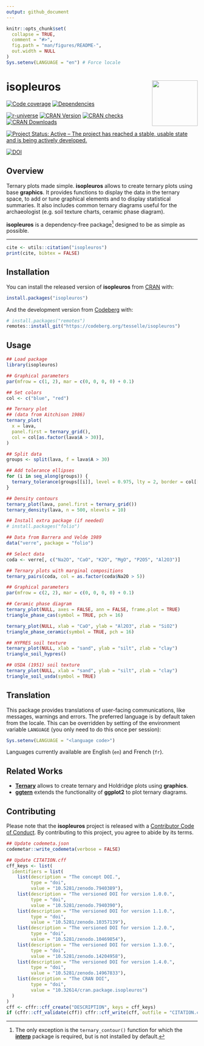 ```yaml
---
output: github_document
---
```


<!-- README.md is generated from README.Rmd. Please edit that file -->

```r
knitr::opts_chunk$set(
  collapse = TRUE,
  comment = "#>",
  fig.path = "man/figures/README-",
  out.width = NULL
)
Sys.setenv(LANGUAGE = "en") # Force locale
```

# isopleuros <img width=120px src="man/figures/logo.png" align="right" />

<!-- badges: start -->
[![Code coverage](https://packages.tesselle.org/isopleuros/coverage/badge.svg)](https://packages.tesselle.org/isopleuros/coverage/)
[![Dependencies](https://tinyverse.netlify.app/badge/isopleuros)](https://cran.r-project.org/package=isopleuros)

[![r-universe](https://tesselle.r-universe.dev/badges/isopleuros)](https://tesselle.r-universe.dev/isopleuros){.pkgdown-devel}
[![CRAN Version](https://www.r-pkg.org/badges/version/isopleuros)](https://cran.r-project.org/package=isopleuros){.pkgdown-release}
[![CRAN checks](https://badges.cranchecks.info/worst/isopleuros.svg)](https://cran.r-project.org/web/checks/check_results_isopleuros.html){.pkgdown-release}
[![CRAN Downloads](https://cranlogs.r-pkg.org/badges/isopleuros)](https://cran.r-project.org/package=isopleuros){.pkgdown-release}

[![Project Status: Active – The project has reached a stable, usable state and is being actively developed.](https://www.repostatus.org/badges/latest/active.svg)](https://www.repostatus.org/#active)

[![DOI](https://zenodo.org/badge/DOI/10.5281/zenodo.7940389.svg)](https://doi.org/10.5281/zenodo.7940389)
<!-- badges: end -->

## Overview

Ternary plots made simple. **isopleuros** allows to create ternary plots using base **graphics**. It provides functions to display the data in the ternary space, to add or tune graphical elements and to display statistical summaries. It also includes common ternary diagrams useful for the archaeologist (e.g. soil texture charts, ceramic phase diagram).

**isopleuros** is a dependency-free package^[The only exception is the `ternary_contour()` function for which the [**interp**](https://cran.r-project.org/package=interp) package is required, but is not installed by default.] designed to be as simple as possible.

---

```r
cite <- utils::citation("isopleuros")
print(cite, bibtex = FALSE)
```

## Installation

You can install the released version of **isopleuros** from [CRAN](https://CRAN.R-project.org) with:

```r
install.packages("isopleuros")
```

And the development version from [Codeberg](https://codeberg.org/) with:

```r
# install.packages("remotes")
remotes::install_git("https://codeberg.org/tesselle/isopleuros")
```

## Usage

```r
## Load package
library(isopleuros)
```

```r
## Graphical parameters
par(mfrow = c(1, 2), mar = c(0, 0, 0, 0) + 0.1)

## Set colors
col <- c("blue", "red")

## Ternary plot
## (data from Aitchison 1986)
ternary_plot(
  x = lava, 
  panel.first = ternary_grid(),
  col = col[as.factor(lava$A > 30)],
)

## Split data
groups <- split(lava, f = lava$A > 30)

## Add tolerance ellipses
for (i in seq_along(groups)) {
  ternary_tolerance(groups[[i]], level = 0.975, lty = 2, border = col[[i]])
}

## Density contours
ternary_plot(lava, panel.first = ternary_grid())
ternary_density(lava, n = 500, nlevels = 10)
```

```r
## Install extra package (if needed)
# install.packages("folio")

## Data from Barrera and Velde 1989
data("verre", package = "folio")

## Select data
coda <- verre[, c("Na2O", "CaO", "K2O", "MgO", "P2O5", "Al2O3")]

## Ternary plots with marginal compositions
ternary_pairs(coda, col = as.factor(coda$Na2O > 5))
```

```r
## Graphical parameters
par(mfrow = c(2, 2), mar = c(0, 0, 0, 0) + 0.1)

## Ceramic phase diagram
ternary_plot(NULL, axes = FALSE, ann = FALSE, frame.plot = TRUE)
triangle_phase_cas(symbol = TRUE, pch = 16)

ternary_plot(NULL, xlab = "CaO", ylab = "Al2O3", zlab = "SiO2")
triangle_phase_ceramic(symbol = TRUE, pch = 16)

## HYPRES soil texture
ternary_plot(NULL, xlab = "sand", ylab = "silt", zlab = "clay")
triangle_soil_hypres()

## USDA (1951) soil texture
ternary_plot(NULL, xlab = "sand", ylab = "silt", zlab = "clay")
triangle_soil_usda(symbol = TRUE)
```

## Translation

This package provides translations of user-facing communications, like messages, warnings and errors. The preferred language is by default taken from the locale. This can be overridden by setting of the environment variable `LANGUAGE` (you only need to do this once per session):

``` r
Sys.setenv(LANGUAGE = "<language code>")
```

Languages currently available are English (`en`) and French (`fr`).

## Related Works

* [**Ternary**](https://cran.r-project.org/package=Ternary) allows to create ternary and Holdridge plots using **graphics**.
* [**ggtern**](https://cran.r-project.org/package=ggtern) extends the functionality of **ggplot2** to plot ternary diagrams.

## Contributing

Please note that the **isopleuros** project is released with a [Contributor Code of Conduct](https://www.tesselle.org/conduct.html). By contributing to this project, you agree to abide by its terms.

```r
## Update codemeta.json
codemetar::write_codemeta(verbose = FALSE)

## Update CITATION.cff
cff_keys <- list(
  identifiers = list(
    list(description = "The concept DOI.",
         type = "doi",
         value = "10.5281/zenodo.7940389"),
    list(description = "The versioned DOI for version 1.0.0.",
         type = "doi",
         value = "10.5281/zenodo.7940390"),
    list(description = "The versioned DOI for version 1.1.0.",
         type = "doi",
         value = "10.5281/zenodo.10357139"),
    list(description = "The versioned DOI for version 1.2.0.",
         type = "doi",
         value = "10.5281/zenodo.10469854"),
    list(description = "The versioned DOI for version 1.3.0.",
         type = "doi",
         value = "10.5281/zenodo.14204958"),
    list(description = "The versioned DOI for version 1.4.0.",
         type = "doi",
         value = "10.5281/zenodo.14967833"),
    list(description = "The CRAN DOI",
         type = "doi",
         value = "10.32614/cran.package.isopleuros")
  )
)
cff <- cffr::cff_create("DESCRIPTION", keys = cff_keys)
if (cffr::cff_validate(cff)) cffr::cff_write(cff, outfile = "CITATION.cff")
```
